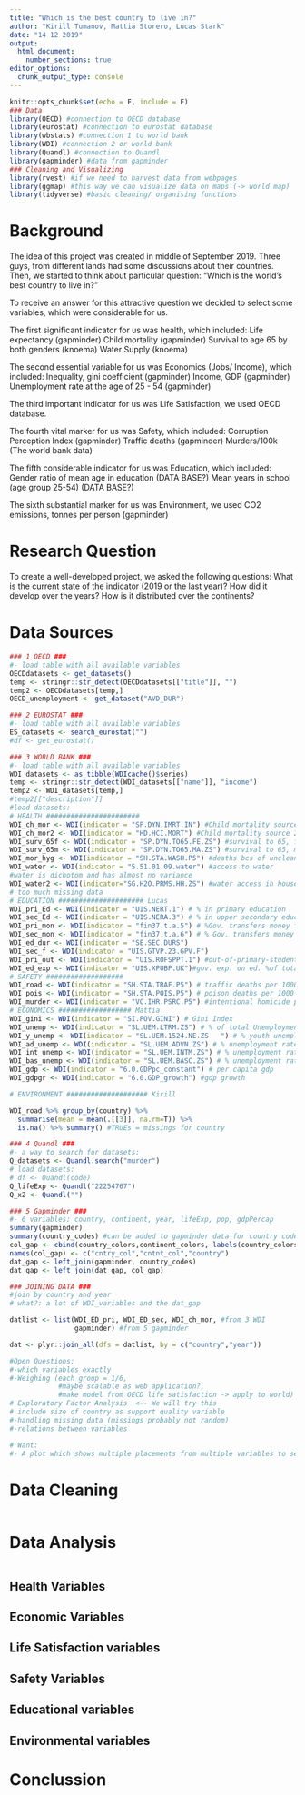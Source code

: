 ```yaml
---
title: "Which is the best country to live in?"
author: "Kirill Tumanov, Mattia Storero, Lucas Stark"
date: "14 12 2019"
output: 
  html_document:
    number_sections: true
editor_options: 
  chunk_output_type: console
---
```


```r
knitr::opts_chunk$set(echo = F, include = F)
### Data 
library(OECD) #connection to OECD database
library(eurostat) #connection to eurostat database
library(wbstats) #connection 1 to world bank
library(WDI) #connection 2 or world bank
library(Quandl) #connection to Quandl
library(gapminder) #data from gapminder
### Cleaning and Visualizing
library(rvest) #if we need to harvest data from webpages
library(ggmap) #this way we can visualize data on maps (-> world map)
library(tidyverse) #basic cleaning/ organising functions
```

# Background
The idea of this project was created in middle of September 2019.
Three guys, from different lands had some discussions about their countries.
Then, we started to think about particular question:
"Which is the world's best country to live in?"

To receive an answer for this attractive question we decided to select some 
variables, which were considerable for us.

The first significant indicator for us was health, which included: 
Life expectancy (gapminder)
Child mortality (gapminder)
Survival to age 65 by both genders (knoema)
Water Supply (knoema)

The second essential variable for us was Economics (Jobs/ Income), which included:
Inequality, gini coefficient (gapminder)
Income, GDP (gapminder)
Unemployment rate at the age of 25 - 54 (gapminder)

The third important indicator for us was Life Satisfaction, we used OECD database.

The fourth vital marker for us was Safety, which included:
Corruption Perception Index (gapminder)
Traffic deaths (gapminder)
Murders/100k (The world bank data)

The fifth considerable indicator for us was Education, which included:
Gender ratio of mean age in education (DATA BASE?)
Mean years in school (age group 25-54) (DATA BASE?)

The sixth substantial marker for us was Environment, we used CO2 emissions, tonnes per person (gapminder)

# Research Question
To create a well-developed project, we asked the following questions:
What is the current state of the indicator (2019 or the last year)?
How did it develop over the years?
How is it distributed over the continents?

# Data Sources
```r
### 1 OECD ###
#- load table with all available variables
OECDdatasets <- get_datasets()
temp <- stringr::str_detect(OECDdatasets[["title"]], "")
temp2 <- OECDdatasets[temp,]
OECD_unemployment <- get_dataset("AVD_DUR")

### 2 EUROSTAT ###
#- load table with all available variables
ES_datasets <- search_eurostat("")
#df <- get_eurostat()

### 3 WORLD BANK ###
#- load table with all available variables
WDI_datasets <- as_tibble(WDIcache()$series)
temp <- stringr::str_detect(WDI_datasets[["name"]], "income")
temp2 <- WDI_datasets[temp,]
#temp2[["description"]]
#load datasets:
# HEALTH #######################
WDI_ch_mor <- WDI(indicator = "SP.DYN.IMRT.IN") #Child mortality source 1
WDI_ch_mor2 <- WDI(indicator = "HD.HCI.MORT") #Child mortality source 2
WDI_surv_65f <- WDI(indicator = "SP.DYN.TO65.FE.ZS") #survival to 65, female
WDI_surv_65m <- WDI(indicator = "SP.DYN.TO65.MA.ZS") #survival to 65, male
WDI_mor_hyg <- WDI(indicator = "SH.STA.WASH.P5") #deaths bcs of unclean water & bad hygience
WDI_water <- WDI(indicator = "5.51.01.09.water") #access to water
#water is dichotom and has almost no variance
WDI_water2 <- WDI(indicator="SG.H2O.PRMS.HH.ZS") #water access in households
# too much missing data
# EDUCATION ##################### Lucas
WDI_pri_Ed <- WDI(indicator = "UIS.NERT.1") # % in primary education
WDI_sec_Ed <- WDI(indicator = "UIS.NERA.3") # % in upper secondary education
WDI_pri_mon <- WDI(indicator = "fin37.t.a.5") # %Gov. transfers money for pri. ed.
WDI_sec_mon <- WDI(indicator = "fin37.t.a.6") # % Gov. transfers money for sec. ed.
WDI_ed_dur <- WDI(indicator = "SE.SEC.DURS")
WDI_sec_f <- WDI(indicator = "UIS.GTVP.23.GPV.F")
WDI_pri_out <- WDI(indicator = "UIS.ROFSPPT.1") #out-of-primary-students, maybe not useful additionally
WDI_ed_exp <- WDI(indicator = "UIS.XPUBP.UK")#gov. exp. on ed. %of total exp.
# SAFETY ###################
WDI_road <- WDI(indicator = "SH.STA.TRAF.P5") # traffic deaths per 1000
WDI_pois <- WDI(indicator = "SH.STA.POIS.P5") # poison deaths per 1000
WDI_murder <- WDI(indicator = "VC.IHR.PSRC.P5") #intentional homicide per 100,000
# ECONOMICS ################## Mattia
WDI_gini <- WDI(indicator = "SI.POV.GINI") # Gini Index
WDI_unemp <- WDI(indicator = "SL.UEM.LTRM.ZS") # % of total Unemployment
WDI_y_unemp <- WDI(indicator = "SL.UEM.1524.NE.ZS	") # % youth unemployment rate 
WDI_ad_unemp <- WDI(indicator = "SL.UEM.ADVN.ZS") # % unemployment rate with advance education 
WDI_int_unemp <- WDI(indicator = "SL.UEM.INTM.ZS") # % unemployment rate with intermediate education
WDI_bas_unemp <- WDI(indicator = "SL.UEM.BASC.ZS") # % unemployment rate with basic education 
WDI_gdp <- WDI(indicator = "6.0.GDPpc_constant") # per capita gdp
WDI_gdpgr <- WDI(indicator = "6.0.GDP_growth") #gdp growth

# ENVIRONMENT #################### Kirill

WDI_road %>% group_by(country) %>% 
  summarise(mean = mean(.[[3]], na.rm=T)) %>%
  is.na() %>% summary() #TRUEs = missings for country

### 4 Quandl ###
#- a way to search for datasets:
Q_datasets <- Quandl.search("murder")
# load datasets:
# df <- Quandl(code)
Q_lifeExp <- Quandl("22254767")
Q_x2 <- Quandl("")

### 5 Gapminder ###
#- 6 variables: country, continent, year, lifeExp, pop, gdpPercap
summary(gapminder)
summary(country_codes) #can be added to gapminder data for country codes
col_gap <- cbind(country_colors,continent_colors, labels(country_colors)) %>% as.tibble()
names(col_gap) <- c("cntry_col","cntnt_col","country")
dat_gap <- left_join(gapminder, country_codes)
dat_gap <- left_join(dat_gap, col_gap)

### JOINING DATA ###
#join by country and year
# what?: a lot of WDI_variables and the dat_gap

datlist <- list(WDI_ED_pri, WDI_ED_sec, WDI_ch_mor, #from 3 WDI
                gapminder) #from 5 gapminder

dat <- plyr::join_all(dfs = datlist, by = c("country","year"))

#Open Questions:
#-which variables exactly
#-Weighing (each group = 1/6, 
            #maybe scalable as web application?,
            #make model from OECD life satisfaction -> apply to world)
# Exploratory Factor Analysis  <-- We will try this
# include size of country as support quality variable
#-handling missing data (missings probably not random)
#-relations between variables

# Want:
#- A plot which shows multiple placements from multiple variables to see which countries show always better values and which never do. (+ To see variance) => z-standardize and compare

```




# Data Cleaning
```r

```

# Data Analysis
```r

```

## Health Variables

## Economic Variables

## Life Satisfaction variables

## Safety Variables

## Educational variables

## Environmental variables

# Conclussion


